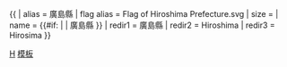 {{ {{{1<noinclude>|country showdata</noinclude>}}}
| alias = 廣島縣
| flag alias = Flag of Hiroshima Prefecture.svg
| size = {{{size|}}}
| name = {{#if: {{{name|}}} | {{{name|}}} | 廣島縣 }}
<noinclude>
| redir1 = 廣島縣
| redir2 = Hiroshima
| redir3 = Hirosima
</noinclude>
}}<noinclude>
[[Category:日本行政區劃資料模板|H]]
[[Category:廣島縣模板|模板]]
</noinclude>